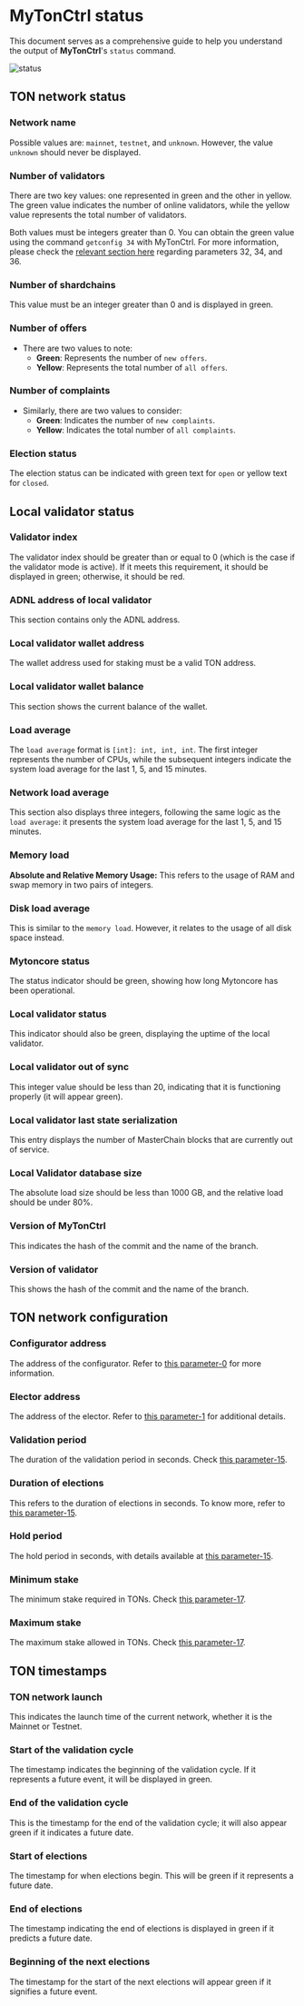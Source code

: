 
# MyTonCtrl status

This document serves as a comprehensive guide to help you understand the output of **MyTonCtrl**'s `status` command.

![status](/img/docs/mytonctrl/status.png)

## TON network status

### Network name

Possible values are: `mainnet`, `testnet`, and `unknown`. However, the value `unknown` should never be displayed.

### Number of validators

There are two key values: one represented in green and the other in yellow. The green value indicates the number of online validators, while the yellow value represents the total number of validators.

Both values must be integers greater than 0. You can obtain the green value using the command `getconfig 34` with MyTonCtrl. For more information, please check the [relevant section here](/v3/documentation/network/configs/blockchain-configs#param-32-34-and-36) regarding parameters 32, 34, and 36.

### Number of shardchains

This value must be an integer greater than 0 and is displayed in green.

### Number of offers

- There are two values to note:
  - **Green**: Represents the number of `new offers`.
  - **Yellow**: Represents the total number of `all offers`.

### Number of complaints

- Similarly, there are two values to consider:
  - **Green**: Indicates the number of `new complaints`.
  - **Yellow**: Indicates the total number of `all complaints`.

### Election status

The election status can be indicated with green text for `open` or yellow text for `closed`.

## Local validator status

### Validator index

The validator index should be greater than or equal to 0 (which is the case if the validator mode is active). If it meets this requirement, it should be displayed in green; otherwise, it should be red.

### ADNL address of local validator

This section contains only the ADNL address.

### Local validator wallet address

The wallet address used for staking must be a valid TON address.

### Local validator wallet balance

This section shows the current balance of the wallet.

### Load average

The `load average` format is `[int]: int, int, int`. The first integer represents the number of CPUs, while the subsequent integers indicate the system load average for the last 1, 5, and 15 minutes.

### Network load average

This section also displays three integers, following the same logic as the `load average`: it presents the system load average for the last 1, 5, and 15 minutes.

### Memory load

**Absolute and Relative Memory Usage:** This refers to the usage of RAM and swap memory in two pairs of integers.

### Disk load average

This is similar to the `memory load`. However, it relates to the usage of all disk space instead.

### Mytoncore status

The status indicator should be green, showing how long Mytoncore has been operational.

### Local validator status

This indicator should also be green, displaying the uptime of the local validator.

### Local validator out of sync

This integer value should be less than 20, indicating that it is functioning properly (it will appear green).

### Local validator last state serialization

This entry displays the number of MasterChain blocks that are currently out of service.

### Local Validator database size

The absolute load size should be less than 1000 GB, and the relative load should be under 80%.

### Version of MyTonCtrl

This indicates the hash of the commit and the name of the branch.

### Version of validator

This shows the hash of the commit and the name of the branch.

## TON network configuration

### Configurator address

The address of the configurator. Refer to [this parameter-0](/v3/documentation/network/configs/blockchain-configs#param-0) for more information.

### Elector address

The address of the elector. Refer to [this parameter-1](/v3/documentation/network/configs/blockchain-configs#param-1) for additional details.

### Validation period

The duration of the validation period in seconds. Check [this parameter-15](/v3/documentation/network/configs/blockchain-configs#param-15).

### Duration of elections

This refers to the duration of elections in seconds. To know more, refer to [this parameter-15](/v3/documentation/network/configs/blockchain-configs#param-15).

### Hold period

The hold period in seconds, with details available at [this parameter-15](/v3/documentation/network/configs/blockchain-configs#param-15).

### Minimum stake

The minimum stake required in TONs. Check [this parameter-17](/v3/documentation/network/configs/blockchain-configs#param-17).

### Maximum stake

The maximum stake allowed in TONs. Check [this parameter-17](/v3/documentation/network/configs/blockchain-configs#param-17).

## TON timestamps

### TON network launch

This indicates the launch time of the current network, whether it is the Mainnet or Testnet.

### Start of the validation cycle

The timestamp indicates the beginning of the validation cycle. If it represents a future event, it will be displayed in green.

### End of the validation cycle

This is the timestamp for the end of the validation cycle; it will also appear green if it indicates a future date.

### Start of elections

The timestamp for when elections begin. This will be green if it represents a future date.

### End of elections

The timestamp indicating the end of elections is displayed in green if it predicts a future date.

### Beginning of the next elections

The timestamp for the start of the next elections will appear green if it signifies a future event.

<Feedback />
